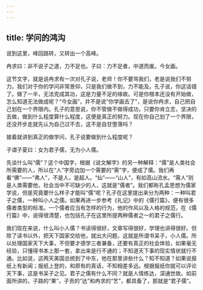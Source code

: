 ```yaml
---
---
---
```

title: 学问的鸿沟
---




说到这里，峰回路转，又转出一个高峰。

冉求曰：非不说子之道，力不足也。子曰：力不足者，中道而废。今女画。

这节文字，就是说冉求有一次对孔子说，老师！你不要骂我们，老是说我们不努力。我们对于你的学问非常景仰，只是我们做不到，力不能及。孔子说，你这话错了。做了一半，无法克成其功，这是力量不足的缘故。可是你根本还没有开始做，怎么知道无法做成呢？“今女画”，并不是说“你学画去了”，是说你冉求，自己把自己划在一个界限内。孔子的意思说，你不管做不做得成功，只要你肯立志，坚决的去做，做到什么程度算什么程度，这便是真正的努力。现在你自己划了一个界限，还没开步走就先认为自己过不去，这不是自甘堕落吗？

接着就讲到真正的做学问，孔子说要做到什么程度呢？

子谓子夏曰：女为君子儒，无为小人儒。

先谈什么叫“儒”？这个中国字，根据《说文解字》的另一种解释：“儒”是人类社会所需要的人，所以在“人”字旁边加一个需要的“需”字，便成了儒。我们再看“佛”——“弗人”，不是人，是超人。“仙”——“山人”，有如高山流水。“需人”则是人类需要他，社会当中不可缺少的人，这就是“儒者”。我们都称孔孟思想为儒家学说，但是究竟要什么样子才能叫“儒”呢？孔子在这里提出来分为两种：一种叫君子之儒，一种叫小人之儒。如果再进一步参考《礼记》中的《儒行篇》，便有很多儒者类型的标准。一个儒者应当有怎样的行为，他的作风以及人格的规范，在《儒行篇》中，说得很清楚，也包括孔子在这里所提两种儒者之一的君子之儒行。

我们现在来说，什么叫小人儒？书读得很好，文章写得很好，学理也讲得很好。但除了读书以外，把天下国家交给他，就出大问题，这就是所谓书呆子，小人儒。所以处理国家天下大事，不但要才德学三者兼备，还要有真正的社会体验，如果毫无经验，只懂得书本上那一套，拿出来是行不通的；不知道天下事的现实情状就行不通。比如说，这两天美国总统到了中东，他在那里讲些什么？知不知道？如果说报纸上有新闻；报纸上登的，和原有的真话，不知相差多远。根据报纸你就可以评论天下事，这是书呆子之见。君子之儒有什么不同？就是人情练达，深通世故。如前面所讲的，子路的“果”，子贡的“达”和冉求的“艺”，都具备了，那就是“君子儒”。